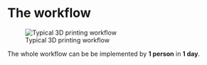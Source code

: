 # The workflow {-}



![Typical 3D printing workflow](assets/workflow.svg)

The whole workflow can be be implemented by **1 person** in **1 day**.


